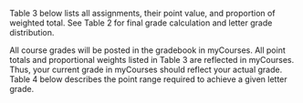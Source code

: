 \subsubsection{Individual and Team Performance}
Table 3 below lists all assignments, their point value, and proportion of weighted total. See Table 2 for final grade calculation and letter grade distribution.

\begin{table}[H]
\centering
\caption{Individual Assignments and Point Values}
\vspace{3mm}
\label{points}
\begin{tabular}{lllrlrr}
\hline
\bf{Assignment} & \bf{\em{n}} &  & \bf{Points} &  & \bf{Total} & \bf{Prop.} \\
\hline
% Journal Article Critiques & 2 & $\times$ & 100 & = & 200 & .50\\
% Special Topics Team Presentations & 1 & $\times$ & 100 & = & 100 & .20\\
Individual Lab Assignments & 2 & $\times$ & 50 & = & 100 & .50 \\
Culminating Assignment/Project & 1 & $\times$ & 100 & = & 100 & .50 \\
\multicolumn{4}{r}{\bf{Individual Performance Total}} & {\bf{=}} & {\bf{200}} & {\bf{1.00}} \\
\hline
\end{tabular}
\label{points}
\end{table}

\subsubsection{Final Grade Calculation}
All course grades will be posted in the gradebook in myCourses. All point totals and proportional weights listed in Table 3 are reflected in myCourses. Thus, your current grade in myCourses should reflect your actual grade. Table 4 below describes the point range required to achieve a given letter grade.

\begin{table}[H]
\begin{center}
\caption{Final Grade Point Range Requirements}
\label{finalgrades}
\vspace{3mm}
\begin{tabular}{cccc}
\hline
\bf{Grade} & \bf{Point Range} & \bf{Percentage} & \bf{Grade Points}\\
\hline
A & 180.00 -- 200.00 & 90 -- 100 & 4.0\\ 
B & 160.00 -- 178.00 & 80 -- 89  & 3.0\\ 
C & 140.00 -- 158.00 & 70 -- 79  & 2.0\\ 
D & 120.00 -- 138.00 & 60 -- 69  & 1.0\\ 
F & 000.00 -- 118.00 & 00 -- 59  & 0.0\\
\hline
\end{tabular}
\end{center}
\end{table}